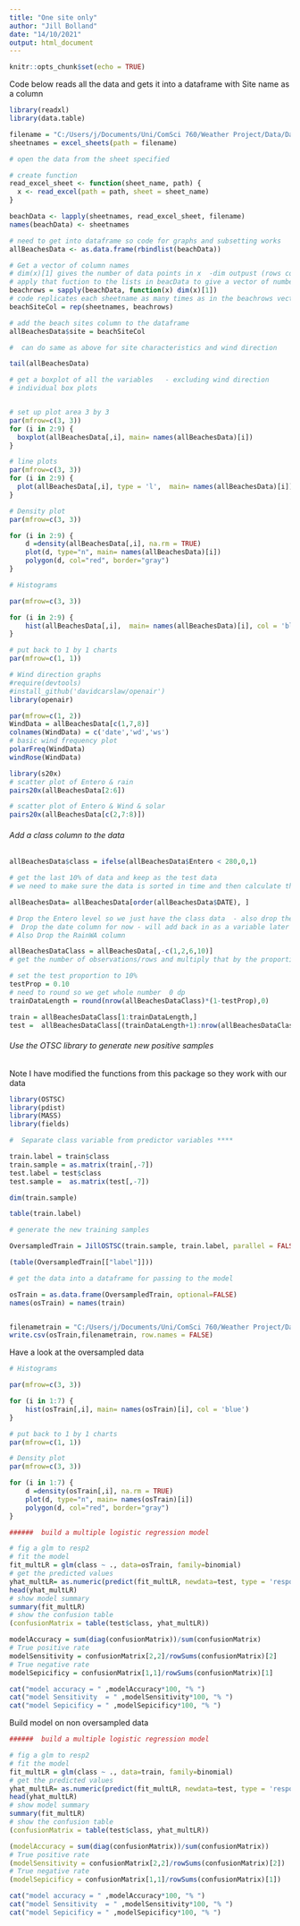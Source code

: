 ---
title: "One site only"
author: "Jill Bolland"
date: "14/10/2021"
output: html_document
---

```{r setup, include=FALSE}
knitr::opts_chunk$set(echo = TRUE)
```

Code below reads all the data and gets it into a dataframe with Site name as a column

```{r}
library(readxl)
library(data.table)

filename = "C:/Users/j/Documents/Uni/ComSci 760/Weather Project/Data/Data for Giovanni from Martin.xlsx"
sheetnames = excel_sheets(path = filename)

# open the data from the sheet specified

# create function
read_excel_sheet <- function(sheet_name, path) {
  x <- read_excel(path = path, sheet = sheet_name)
}

beachData <- lapply(sheetnames, read_excel_sheet, filename)
names(beachData) <- sheetnames

# need to get into dataframe so code for graphs and subsetting works
allBeachesData <- as.data.frame(rbindlist(beachData))

# Get a vector of column names
# dim(x)[1] gives the number of data points in x  -dim outpust (rows col)
# apply that fuction to the lists in beacData to give a vector of numbers of rows for each site
beachrows = sapply(beachData, function(x) dim(x)[1])
# code replicates each sheetname as many times as in the beachrows vector
beachSiteCol = rep(sheetnames, beachrows)

# add the beach sites column to the dataframe
allBeachesData$site = beachSiteCol

#  can do same as above for site characteristics and wind direction

tail(allBeachesData)
```


```{r}
# get a boxplot of all the variables   - excluding wind direction
# individual box plots


# set up plot area 3 by 3
par(mfrow=c(3, 3))
for (i in 2:9) {
  boxplot(allBeachesData[,i], main= names(allBeachesData)[i])
}


```

```{r}

# line plots
par(mfrow=c(3, 3))
for (i in 2:9) {
  plot(allBeachesData[,i], type = 'l',  main= names(allBeachesData)[i]) 
}

```

```{r}

# Density plot
par(mfrow=c(3, 3))

for (i in 2:9) {
    d =density(allBeachesData[,i], na.rm = TRUE)
    plot(d, type="n", main= names(allBeachesData)[i]) 
    polygon(d, col="red", border="gray")
}
```


```{r}
# Histograms 

par(mfrow=c(3, 3))

for (i in 2:9) {
    hist(allBeachesData[,i],  main= names(allBeachesData)[i], col = 'blue')
}

# put back to 1 by 1 charts
par(mfrow=c(1, 1))
```
```{r}
# Wind direction graphs
#require(devtools)
#install_github('davidcarslaw/openair')
library(openair)

par(mfrow=c(1, 2))
WindData = allBeachesData[c(1,7,8)]
colnames(WindData) = c('date','wd','ws')
# basic wind frequency plot
polarFreq(WindData)
windRose(WindData)

```
```{r}
library(s20x)
# scatter plot of Entero & rain
pairs20x(allBeachesData[2:6])

# scatter plot of Entero & Wind & solar
pairs20x(allBeachesData[c(2,7:8)])

```
######   Add a class column to the data
```{r}
allBeachesData$class = ifelse(allBeachesData$Entero < 280,0,1)

```

 
```{r}
# get the last 10% of data and keep as the test data
# we need to make sure the data is sorted in time and then calculate the number of observations and split the last 10 %

allBeachesData= allBeachesData[order(allBeachesData$DATE), ]

# Drop the Entero level so we just have the class data  - also drop the site name column
#  Drop the date column for now - will add back in as a variable later
# Also Drop the RainWA column

allBeachesDataClass = allBeachesData[,-c(1,2,6,10)]
# get the number of observations/rows and multiply that by the proportion for train/test to split the data

# set the test proportion to 10%  
testProp = 0.10
# need to round so we get whole number  0 dp
trainDataLength = round(nrow(allBeachesDataClass)*(1-testProp),0)

train = allBeachesDataClass[1:trainDataLength,]
test =  allBeachesDataClass[(trainDataLength+1):nrow(allBeachesDataClass),]

```

###### Use the OTSC library to generate new positive samples
Note I have modified the functions from this package so they work with our data


```{r}
library(OSTSC)
library(pdist)
library(MASS)
library(fields)

#  Separate class variable from predictor variables ****

train.label = train$class
train.sample = as.matrix(train[,-7])
test.label = test$class
test.sample =  as.matrix(test[,-7])

dim(train.sample)

table(train.label)

# generate the new training samples

OversampledTrain = JillOSTSC(train.sample, train.label, parallel = FALSE, per=0.50)

(table(OversampledTrain[["label"]]))

# get the data into a dataframe for passing to the model

osTrain = as.data.frame(OversampledTrain, optional=FALSE)
names(osTrain) = names(train)


filenametrain = "C:/Users/j/Documents/Uni/ComSci 760/Weather Project/Data/AllSitesOversampledTrainingData.csv"
write.csv(osTrain,filenametrain, row.names = FALSE)


```

Have a look at the oversampled data

```{r}
# Histograms 

par(mfrow=c(3, 3))

for (i in 1:7) {
    hist(osTrain[,i], main= names(osTrain)[i], col = 'blue')
}

# put back to 1 by 1 charts
par(mfrow=c(1, 1))
```

```{r}

# Density plot
par(mfrow=c(3, 3))

for (i in 1:7) {
    d =density(osTrain[,i], na.rm = TRUE)
    plot(d, type="n", main= names(osTrain)[i])
    polygon(d, col="red", border="gray")
}
```

```{r}

######  build a multiple logistic regression model

# fig a glm to resp2
# fit the model
fit_multLR = glm(class ~ ., data=osTrain, family=binomial)
# get the predicted values
yhat_multLR= as.numeric(predict(fit_multLR, newdata=test, type = 'response')>0.5)
head(yhat_multLR)
# show model summary
summary(fit_multLR)
# show the confusion table
(confusionMatrix = table(test$class, yhat_multLR))

modelAccuracy = sum(diag(confusionMatrix))/sum(confusionMatrix)
# True positive rate  
modelSensitivity = confusionMatrix[2,2]/rowSums(confusionMatrix)[2]
# True negative rate  
modelSepicificy = confusionMatrix[1,1]/rowSums(confusionMatrix)[1]

cat("model accuracy = " ,modelAccuracy*100, "% ")
cat("model Sensitivity  = " ,modelSensitivity*100, "% ")
cat("model Sepicificy = " ,modelSepicificy*100, "% ") 
```


Build model on non oversampled data

```{r}

######  build a multiple logistic regression model

# fig a glm to resp2
# fit the model
fit_multLR = glm(class ~ ., data=train, family=binomial)
# get the predicted values
yhat_multLR= as.numeric(predict(fit_multLR, newdata=test, type = 'response')>0.5)
head(yhat_multLR)
# show model summary
summary(fit_multLR)
# show the confusion table
(confusionMatrix = table(test$class, yhat_multLR))

(modelAccuracy = sum(diag(confusionMatrix))/sum(confusionMatrix))
# True positive rate  
(modelSensitivity = confusionMatrix[2,2]/rowSums(confusionMatrix)[2])
# True negative rate  
(modelSepicificy = confusionMatrix[1,1]/rowSums(confusionMatrix)[1])

cat("model accuracy = " ,modelAccuracy*100, "% ")
cat("model Sensitivity  = " ,modelSensitivity*100, "% ")
cat("model Sepicificy = " ,modelSepicificy*100, "% ") 

```




